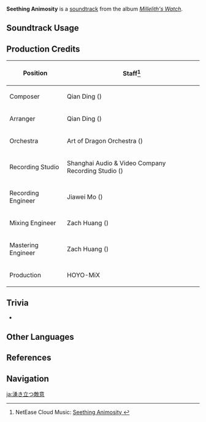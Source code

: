 {{Soundtrack Infobox
|image          = Millelith's Watch.png
|album          = Millelith's Watch
|disc           = 3
|number         = 37
|featured       =
|featured2      =
|featured3      =
|featured_disc  =
|featured_disc2 =
|featured_disc3 =
|youtube_id     = 0jQiRZX9GiY
|spotify_id     = 0yuOk9OHsR9f1L9X7TAUzb
|previous       = Tremor of Menace
|next           = Undercurrents of Hostility
}}
{{Description|The towers of a fallen civilization bowed in desolation, and long forgotten chimes ring hollow in the distance.|[https://hoyolab.com/topicDetail/2525 Echoes of The Chasm]}}
'''Seething Animosity''' is a [[soundtrack]] from the album ''[[Millelith's Watch]]''.

==Soundtrack Usage==
{{Soundtrack Usage
|location = Nameless Ruins\combat
|domain   = Unknown Sanctuary//combat
}}

==Production Credits==
{| class="wikitable"
! Position
! Staff<ref>NetEase Cloud Music: [https://music.163.com/#/song?id=1956543022 Seething Animosity {{zh|腾溢的敌意}}]</ref>
|-
! Composer
| Qian Ding ({{zh|丁谦}})
|-
! Arranger
| Qian Ding ({{zh|丁谦}})
|-
! Orchestra
| Art of Dragon Orchestra ({{zh|龙之艺交响乐团}})
|-
! Recording Studio
| Shanghai Audio & Video Company Recording Studio ({{zh|上海音像公司录音棚}})
|-
! Recording Engineer
| Jiawei Mo ({{zh|莫家伟}})
|-
! Mixing Engineer
| Zach Huang ({{zh|黄巍}})
|-
! Mastering Engineer
| Zach Huang ({{zh|黄巍}})
|-
! Production
| HOYO-MiX
|}
<!--
==Gallery==
<gallery>
</gallery>
-->

==Trivia==
* {{Transclude|Decayed in the Darkness|NamelessRuinsTheme1|section=1}}

==Other Languages==
{{Other Languages
|en      = Seething Animosity
|zhs     = 腾溢的敌意
|zhs_rm  = Téng Yì de Díyì
|zhs_tl  =
|ja      = 湧き立つ敵意
|ja_rm   = Wakitatsu Tekii{{Assumed}}
|ja_tl   = 
}}

==References==
{{Reflist}}

==Navigation==
{{Soundtrack Navbox|Millelith's Watch}}

[[ja:湧き立つ敵意]]
